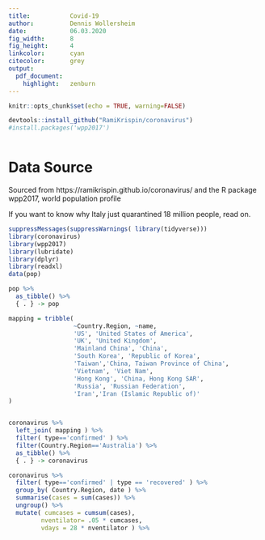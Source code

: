 ```yaml
---
title:           Covid-19
author:          Dennis Wollersheim
date:            06.03.2020
fig_width:       8
fig_height:      4
linkcolor:       cyan
citecolor:       grey
output:
  pdf_document:
    highlight:   zenburn
---
```


\tableofcontents

```r
knitr::opts_chunk$set(echo = TRUE, warning=FALSE)

devtools::install_github("RamiKrispin/coronavirus")
#install.packages('wpp2017')



```

# Data Source

Sourced from https://ramikrispin.github.io/coronavirus/ and the R package wpp2017, world population profile

If you want to know why Italy just quarantined 18 million people, read on.


```r

suppressMessages(suppressWarnings( library(tidyverse)))
library(coronavirus)
library(wpp2017)
library(lubridate)
library(dplyr)
library(readxl)
data(pop)

pop %>%
  as_tibble() %>%
  { . } -> pop

mapping = tribble(
                  ~Country.Region, ~name,
                  'US', 'United States of America',
                  'UK', 'United Kingdom',
                  'Mainland China', 'China',
                  'South Korea', 'Republic of Korea',
                  'Taiwan','China, Taiwan Province of China',
                  'Vietnam', 'Viet Nam',
                  'Hong Kong', 'China, Hong Kong SAR',
                  'Russia', 'Russian Federation',
                  'Iran','Iran (Islamic Republic of)'
)


coronavirus %>%
  left_join( mapping ) %>%
  filter( type=='confirmed' ) %>%
  filter(Country.Region=='Australia') %>%
  as_tibble() %>%
  { . } -> coronavirus

coronavirus %>%
  filter( type=='confirmed' | type == 'recovered' ) %>%
  group_by( Country.Region, date ) %>%
  summarise(cases = sum(cases)) %>%
  ungroup() %>%
  mutate( cumcases = cumsum(cases),
         nventilator= .05 * cumcases,
         vdays = 28 * nventilator ) %>%

```
